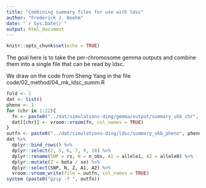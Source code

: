 ```yaml
---
title: "Combining summary files for use with ldsc"
author: "Frederick J. Boehm"
date: "`r Sys.Date()`"
output: html_document
---
```


```r
knitr::opts_chunk$set(echo = TRUE)
```


The goal here is to take the per-chromosome gemma outputs and combine them into a 
single file that can be read by ldsc.

We draw on the code from Sheng Yang in the file code/02_method/04_mk_ldsc_summ.R

```r
fold <- 1
dat <- list()
pheno <- 1
for (chr in 1:22){
  fn <- paste0("../dat/simulations-ding/gemma/output/summary_ukb_chr", chr, "_pheno", pheno, "_fold", fold, ".assoc.txt")
  dat[[chr]] <- vroom::vroom(fn, col_names = TRUE)
}
outfn <- paste0("../dat/simulations-ding/ldsc/summary_ukb_pheno", pheno, "_fold", fold, ".ldsc")
dat %>%
  dplyr::bind_rows() %>%
  dplyr::select(2, 5, 6, 7, 9, 10) %>%
  dplyr::rename(SNP = rs, N = n_obs, A1 = allele1, A2 = allele0) %>%
  dplyr::mutate(Z = beta / se) %>%
  dplyr::select(SNP, N, Z, A1, A2) %>%
  vroom::vroom_write(file = outfn, col_names = TRUE)
system (paste0("gzip -f ", outfn))
```





